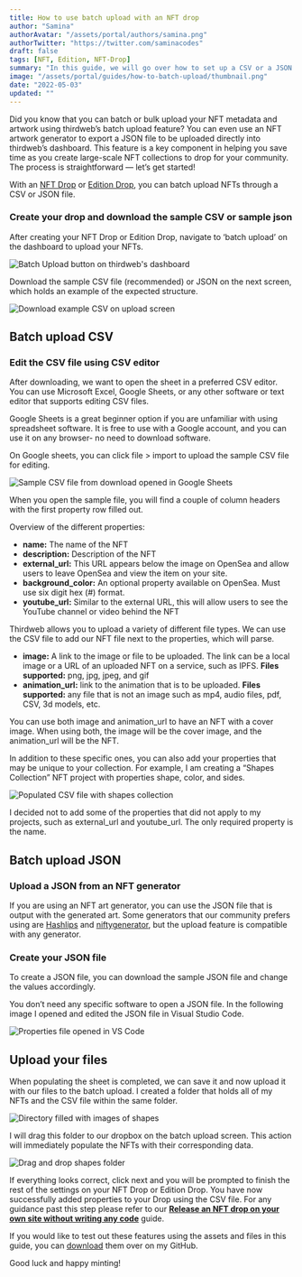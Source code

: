 ```yaml
---
title: How to use batch upload with an NFT drop
author: "Samina"
authorAvatar: "/assets/portal/authors/samina.png"
authorTwitter: "https://twitter.com/saminacodes"
draft: false
tags: [NFT, Edition, NFT-Drop]
summary: "In this guide, we will go over how to set up a CSV or a JSON file to upload your NFTs in the batch upload feature."
image: "/assets/portal/guides/how-to-batch-upload/thumbnail.png"
date: "2022-05-03"
updated: ""
---
```


Did you know that you can batch or bulk upload your NFT metadata and artwork using thirdweb’s batch upload feature? You can even use an NFT artwork generator to export a JSON file to be uploaded directly into thirdweb’s dashboard. This feature is a key component in helping you save time as you create large-scale NFT collections to drop for your community. The process is straightforward — let’s get started!

With an [NFT Drop](https://portal.thirdweb.com/contracts/nft-drop) or [Edition Drop](https://portal.thirdweb.com/contracts/edition-drop), you can batch upload NFTs through a CSV or JSON file. 


### Create your drop and download the sample CSV or sample json

After creating your NFT Drop or Edition Drop, navigate to ‘batch upload’ on the dashboard to upload your NFTs.

![Batch Upload button on thirdweb's dashboard](/assets/portal/guides/how-to-batch-upload/batch-upload-button.png)

Download the sample CSV file (recommended) or JSON on the next screen, which holds an example of the expected structure.

![Download example CSV on upload screen](/assets/portal/guides/how-to-batch-upload/download-csv.png)

## Batch upload CSV

### Edit the CSV file using CSV editor

After downloading, we want to open the sheet in a preferred CSV editor. You can use Microsoft Excel, Google Sheets, or any other software or text editor that supports editing CSV files.

<MdxAlert status="info"> 
Google Sheets is a great beginner option if you are unfamiliar with using spreadsheet software. It is free to use with a Google account, and you can use it on any browser- no need to download software.

</MdxAlert>

On Google sheets, you can click file > import to upload the sample CSV file for editing.

![Sample CSV file from download opened in Google Sheets](/assets/portal/guides/how-to-batch-upload/sample-csv.png)

When you open the sample file, you will find a couple of column headers with the first property row filled out.

Overview of the different properties:

- **name:** The name of the NFT
- **description:** Description of the NFT
- **external_url:** This URL appears below the image on OpenSea and allow users to leave OpenSea and view the item on your site.
- **background_color:** An optional property available on OpenSea. Must use six digit hex (#) format.
- **youtube_url:** Similar to the external URL, this will allow users to see the YouTube channel or video behind the NFT

Thirdweb allows you to upload a variety of different file types. We can use the CSV file to add our NFT file next to the properties, which will parse.

- **image:** A link to the image or file to be uploaded. The link can be a local image or a URL of an uploaded NFT on a service, such as IPFS. **Files supported:** png, jpg, jpeg, and gif
- **animation_url:** link to the animation that is to be uploaded. **Files supported:** any file that is not an image such as mp4, audio files, pdf, CSV, 3d models, etc.

<MdxAlert status="info">
You can use both image and animation_url to have an NFT with a cover image. When using both, the image will be the cover image, and the animation_url will be the NFT.

</MdxAlert>

In addition to these specific ones, you can also add your properties that may be unique to your collection. For example, I am creating a “Shapes Collection” NFT project with properties shape, color, and sides.

![Populated CSV file with shapes collection](/assets/portal/guides/how-to-batch-upload/shapes-properties.png)

I decided not to add some of the properties that did not apply to my projects, such as external_url and youtube_url. The only required property is the name.

## Batch upload JSON

### Upload a JSON from an NFT generator

If you are using an NFT art generator, you can use the JSON file that is output with the generated art. Some generators that our community prefers using are [Hashlips](https://hashlips.online/HashLips) and [niftygenerator](https://www.niftygenerator.xyz/), but the upload feature is compatible with any generator.

### Create your JSON file

To create a JSON file, you can download the sample JSON file and change the values accordingly.

You don’t need any specific software to open a JSON file. In the following image I opened and edited the JSON file in Visual Studio Code.

![Properties file opened in VS Code](/assets/portal/guides/how-to-batch-upload/shapes-vscode.png)

## Upload your files

When populating the sheet is completed, we can save it and now upload it with our files to the batch upload. I created a folder that holds all of my NFTs and the CSV file within the same folder.

![Directory filled with images of shapes](/assets/portal/guides/how-to-batch-upload/shapes-directory.png)

I will drag this folder to our dropbox on the batch upload screen. This action will immediately populate the NFTs with their corresponding data.

![Drag and drop shapes folder](/assets/portal/guides/how-to-batch-upload/drag-and-drop.gif)

If everything looks correct, click next and you will be prompted to finish the rest of the settings on your NFT Drop or Edition Drop. You have now successfully added properties to your Drop using the CSV file. For any guidance past this step please refer to our **[Release an NFT drop on your own site without writing any code](https://portal.thirdweb.com/guides/release-an-nft-drop-with-no-code)** guide.

If you would like to test out these features using the assets and files in this guide, you can [download](https://github.com/saminacodes/tw-assets/tree/main/Shapes) them over on my GitHub.

Good luck and happy minting!
